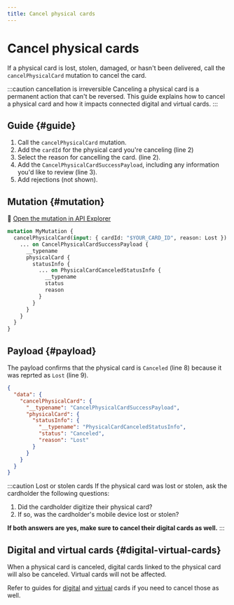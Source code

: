 ```yaml
---
title: Cancel physical cards
---
```


# Cancel physical cards

If a physical card is lost, stolen, damaged, or hasn't been delivered, call the `cancelPhysicalCard` mutation to cancel the card.

:::caution cancellation is irreversible
Canceling a physical card is a permanent action that can't be reversed.
This guide explains how to cancel a physical card and how it impacts connected digital and virtual cards.
:::

## Guide {#guide}

1. Call the `cancelPhysicalCard` mutation. 
1. Add the `cardId` for the physical card you're canceling (line 2) 
1. Select the reason for cancelling the card. (line 2).
1. Add the `CancelPhysicalCardSuccessPayload`, including any information you'd like to review (line 3).
1. Add rejections (not shown).

## Mutation {#mutation}

🔎 [Open the mutation in API Explorer](https://explorer.swan.io?query=bXV0YXRpb24gTXlNdXRhdGlvbiB7CiAgY2FuY2VsUGh5c2ljYWxDYXJkKGlucHV0OiB7IGNhcmRJZDogIiRZT1VSX0NBUkRfSUQiLCByZWFzb246IExvc3QgfSkgewogICAgLi4uIG9uIENhbmNlbFBoeXNpY2FsQ2FyZFN1Y2Nlc3NQYXlsb2FkIHsKICAgICAgX190eXBlbmFtZQogICAgICBwaHlzaWNhbENhcmQgewogICAgICAgIHN0YXR1c0luZm8gewogICAgICAgICAgLi4uIG9uIFBoeXNpY2FsQ2FyZENhbmNlbGVkU3RhdHVzSW5mbyB7CiAgICAgICAgICAgIF9fdHlwZW5hbWUKICAgICAgICAgICAgc3RhdHVzCiAgICAgICAgICAgIHJlYXNvbgogICAgICAgICAgfQogICAgICAgIH0KICAgICAgfQogICAgfQogIH0KfQo%3D&tab=api)

```graphql {2-3} showLineNumbers
mutation MyMutation {
  cancelPhysicalCard(input: { cardId: "$YOUR_CARD_ID", reason: Lost }) {
    ... on CancelPhysicalCardSuccessPayload {
      __typename
      physicalCard {
        statusInfo {
          ... on PhysicalCardCanceledStatusInfo {
            __typename
            status
            reason
          }
        }
      }
    }
  }
}
```

## Payload {#payload}

The payload confirms that the physical card is `Canceled` (line 8) because it was reprted as `Lost` (line 9).

```json {8} showLineNumbers
{
  "data": {
    "cancelPhysicalCard": {
      "__typename": "CancelPhysicalCardSuccessPayload",
      "physicalCard": {
        "statusInfo": {
          "__typename": "PhysicalCardCanceledStatusInfo",
          "status": "Canceled",
          "reason": "Lost"
        }
      }
    }
  }
}
```
:::caution Lost or stolen cards
If the physical card was lost or stolen, ask the cardholder the following questions:

1. Did the cardholder digitize their physical card?
1. If so, was the cardholder's mobile device lost or stolen?

**If both answers are yes, make sure to cancel their digital cards as well.**
:::

## Digital and virtual cards {#digital-virtual-cards}
When a physical card is canceled, digital cards linked to the physical card will also be canceled.
Virtual cards will not be affected.




Refer to guides for [digital](../digital/guide-cancel.mdx) and [virtual](../virtual/guide-cancel.mdx) cards if you need to cancel those as well.